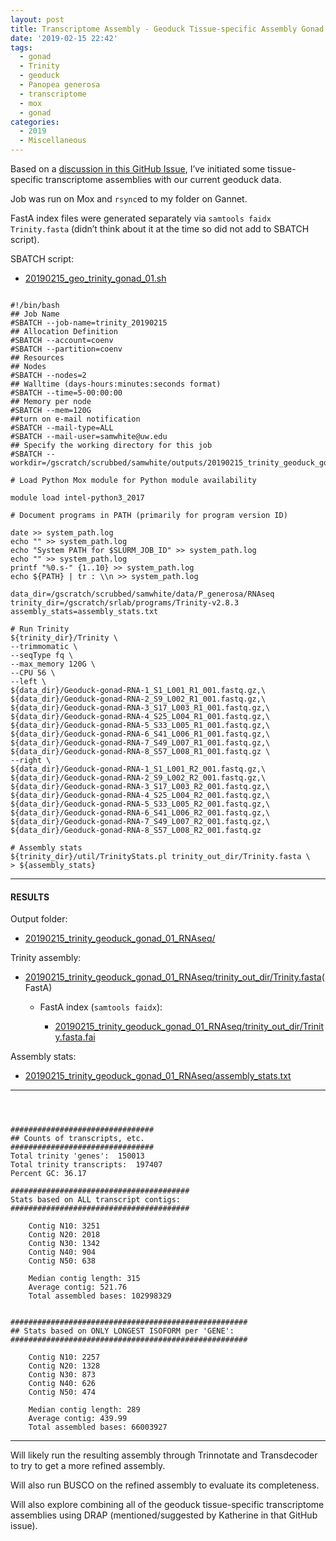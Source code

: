 ```yaml
---
layout: post
title: Transcriptome Assembly - Geoduck Tissue-specific Assembly Gonad
date: '2019-02-15 22:42'
tags:
  - gonad
  - Trinity
  - geoduck
  - Panopea generosa
  - transcriptome
  - mox
  - gonad
categories:
  - 2019
  - Miscellaneous
---
```

Based on a [discussion in this GitHub Issue](https://github.com/RobertsLab/resources/issues/576), I've initiated some tissue-specific transcriptome assemblies with our current geoduck data.

Job was run on Mox and ```rsync```ed to my folder on Gannet.

FastA index files were generated separately via ```samtools faidx Trinity.fasta``` (didn't think about it at the time so did not add to SBATCH script).


SBATCH script:

- [20190215_geo_trinity_gonad_01.sh](https://raw.githubusercontent.com/RobertsLab/sams-notebook/master/sbatch_scripts/20190215_geo_trinity_gonad_01.sh)

<pre><code>
#!/bin/bash
## Job Name
#SBATCH --job-name=trinity_20190215
## Allocation Definition
#SBATCH --account=coenv
#SBATCH --partition=coenv
## Resources
## Nodes
#SBATCH --nodes=2
## Walltime (days-hours:minutes:seconds format)
#SBATCH --time=5-00:00:00
## Memory per node
#SBATCH --mem=120G
##turn on e-mail notification
#SBATCH --mail-type=ALL
#SBATCH --mail-user=samwhite@uw.edu
## Specify the working directory for this job
#SBATCH --workdir=/gscratch/scrubbed/samwhite/outputs/20190215_trinity_geoduck_gonad_01_RNAseq

# Load Python Mox module for Python module availability

module load intel-python3_2017

# Document programs in PATH (primarily for program version ID)

date >> system_path.log
echo "" >> system_path.log
echo "System PATH for $SLURM_JOB_ID" >> system_path.log
echo "" >> system_path.log
printf "%0.s-" {1..10} >> system_path.log
echo ${PATH} | tr : \\n >> system_path.log

data_dir=/gscratch/scrubbed/samwhite/data/P_generosa/RNAseq
trinity_dir=/gscratch/srlab/programs/Trinity-v2.8.3
assembly_stats=assembly_stats.txt

# Run Trinity
${trinity_dir}/Trinity \
--trimmomatic \
--seqType fq \
--max_memory 120G \
--CPU 56 \
--left \
${data_dir}/Geoduck-gonad-RNA-1_S1_L001_R1_001.fastq.gz,\
${data_dir}/Geoduck-gonad-RNA-2_S9_L002_R1_001.fastq.gz,\
${data_dir}/Geoduck-gonad-RNA-3_S17_L003_R1_001.fastq.gz,\
${data_dir}/Geoduck-gonad-RNA-4_S25_L004_R1_001.fastq.gz,\
${data_dir}/Geoduck-gonad-RNA-5_S33_L005_R1_001.fastq.gz,\
${data_dir}/Geoduck-gonad-RNA-6_S41_L006_R1_001.fastq.gz,\
${data_dir}/Geoduck-gonad-RNA-7_S49_L007_R1_001.fastq.gz,\
${data_dir}/Geoduck-gonad-RNA-8_S57_L008_R1_001.fastq.gz \
--right \
${data_dir}/Geoduck-gonad-RNA-1_S1_L001_R2_001.fastq.gz,\
${data_dir}/Geoduck-gonad-RNA-2_S9_L002_R2_001.fastq.gz,\
${data_dir}/Geoduck-gonad-RNA-3_S17_L003_R2_001.fastq.gz,\
${data_dir}/Geoduck-gonad-RNA-4_S25_L004_R2_001.fastq.gz,\
${data_dir}/Geoduck-gonad-RNA-5_S33_L005_R2_001.fastq.gz,\
${data_dir}/Geoduck-gonad-RNA-6_S41_L006_R2_001.fastq.gz,\
${data_dir}/Geoduck-gonad-RNA-7_S49_L007_R2_001.fastq.gz,\
${data_dir}/Geoduck-gonad-RNA-8_S57_L008_R2_001.fastq.gz

# Assembly stats
${trinity_dir}/util/TrinityStats.pl trinity_out_dir/Trinity.fasta \
> ${assembly_stats}
</code></pre>


---

#### RESULTS

Output folder:

- [20190215_trinity_geoduck_gonad_01_RNAseq/](http://gannet.fish.washington.edu/Atumefaciens/20190215_trinity_geoduck_gonad_01_RNAseq/)

Trinity assembly:

- [20190215_trinity_geoduck_gonad_01_RNAseq/trinity_out_dir/Trinity.fasta](http://gannet.fish.washington.edu/Atumefaciens/20190215_trinity_geoduck_gonad_01_RNAseq/trinity_out_dir/Trinity.fasta)(FastA)

  - FastA index (```samtools faidx```):

    - [20190215_trinity_geoduck_gonad_01_RNAseq/trinity_out_dir/Trinity.fasta.fai](http://gannet.fish.washington.edu/Atumefaciens/20190215_trinity_geoduck_gonad_01_RNAseq/trinity_out_dir/Trinity.fasta.fai)

Assembly stats:

- [20190215_trinity_geoduck_gonad_01_RNAseq/assembly_stats.txt](http://gannet.fish.washington.edu/Atumefaciens/20190215_trinity_geoduck_gonad_01_RNAseq/assembly_stats.txt)

---

<pre><code>


################################
## Counts of transcripts, etc.
################################
Total trinity 'genes':	150013
Total trinity transcripts:	197407
Percent GC: 36.17

########################################
Stats based on ALL transcript contigs:
########################################

	Contig N10: 3251
	Contig N20: 2018
	Contig N30: 1342
	Contig N40: 904
	Contig N50: 638

	Median contig length: 315
	Average contig: 521.76
	Total assembled bases: 102998329


#####################################################
## Stats based on ONLY LONGEST ISOFORM per 'GENE':
#####################################################

	Contig N10: 2257
	Contig N20: 1328
	Contig N30: 873
	Contig N40: 626
	Contig N50: 474

	Median contig length: 289
	Average contig: 439.99
	Total assembled bases: 66003927
</code></pre>

---

Will likely run the resulting assembly through Trinnotate and Transdecoder to try to get a more refined assembly.

Will also run BUSCO on the refined assembly to evaluate its completeness.

Will also explore combining all of the geoduck tissue-specific transcriptome assemblies using DRAP (mentioned/suggested by Katherine in that GitHub issue).
